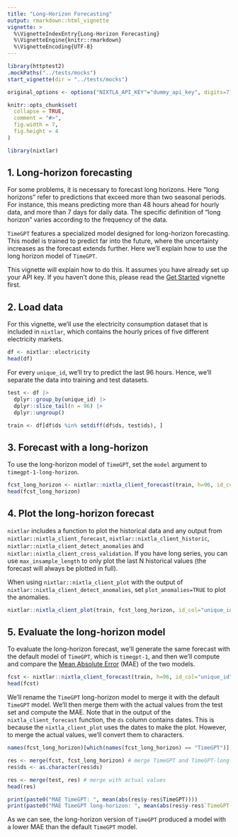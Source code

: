 ```yaml
---
title: "Long-Horizon Forecasting"
output: rmarkdown::html_vignette
vignette: >
  %\VignetteIndexEntry{Long-Horizon Forecasting}
  %\VignetteEngine{knitr::rmarkdown}
  %\VignetteEncoding{UTF-8}
---
```

```r
library(httptest2)
.mockPaths("../tests/mocks")
start_vignette(dir = "../tests/mocks")

original_options <- options("NIXTLA_API_KEY"="dummy_api_key", digits=7)

knitr::opts_chunk$set(
  collapse = TRUE,
  comment = "#>", 
  fig.width = 7, 
  fig.height = 4
)
```

```r
library(nixtlar)
```

## 1. Long-horizon forecasting 

For some problems, it is necessary to forecast long horizons. Here "long horizons" refer to predictions that exceed more than two seasonal periods. For instance, this means predicting more than 48 hours ahead for hourly data, and more than 7 days for daily data. The specific definition of "long horizon" varies according to the frequency of the data.

`TimeGPT` features a specialized model designed for long-horizon forecasting. This model is trained to predict far into the future, where the uncertainty increases as the forecast extends further. Here we'll explain how to use the long horizon model of `TimeGPT`. 

This vignette will explain how to do this. It assumes you have already set up your API key. If you haven't done this, please read the [Get Started](https://nixtla.github.io/nixtlar/articles/anomaly-detection.html) vignette first. 

## 2. Load data 

For this vignette, we'll use the electricity consumption dataset that is included in `nixtlar`, which contains the hourly prices of five different electricity markets. 

```r
df <- nixtlar::electricity
head(df)
```

For every `unique_id`, we'll try to predict the last 96 hours. Hence, we'll separate the data into training and test datasets. 

```r
test <- df |> 
  dplyr::group_by(unique_id) |> 
  dplyr::slice_tail(n = 96) |> 
  dplyr::ungroup() 

train <- df[df$ds %in% setdiff(df$ds, test$ds), ]
```

## 3. Forecast with a long-horizon 

To use the long-horizon model of `TimeGPT`, set the `model` argument to `timegpt-1-long-horizon`. 

```r
fcst_long_horizon <- nixtlar::nixtla_client_forecast(train, h=96, id_col="unique_id", model="timegpt-1-long-horizon")
head(fcst_long_horizon)
```

## 4. Plot the long-horizon forecast

`nixtlar` includes a function to plot the historical data and any output from `nixtlar::nixtla_client_forecast`, `nixtlar::nixtla_client_historic`, `nixtlar::nixtla_client_detect_anomalies` and `nixtlar::nixtla_client_cross_validation`. If you have long series, you can use `max_insample_length` to only plot the last N historical values (the forecast will always be plotted in full). 

When using `nixtlar::nixtla_client_plot` with the output of `nixtlar::nixtla_client_detect_anomalies`, set `plot_anomalies=TRUE` to plot the anomalies. 

```r
nixtlar::nixtla_client_plot(train, fcst_long_horizon, id_col="unique_id", max_insample_length = 200)
```

## 5. Evaluate the long-horizon model 

To evaluate the long-horizon forecast, we'll generate the same forecast with the default model of `TimeGPT`, which is `timegpt-1`, and then we'll compute and compare the [Mean Absolute Error](https://en.wikipedia.org/wiki/Mean_absolute_error) (MAE) of the two models. 

```r
fcst <- nixtlar::nixtla_client_forecast(train, h=96, id_col="unique_id")
head(fcst)
```

We'll rename the `TimeGPT` long-horizon model to merge it with the default `TimeGPT` model. We'll then merge them with the actual values from the test set and compute the MAE. Note that in the output of the `nixtla_client_forecast` function, the `ds` column contains dates. This is because the `nixtla_client_plot` uses the dates to make the plot. However, to merge the actual values, we'll convert them to characters. 

```r
names(fcst_long_horizon)[which(names(fcst_long_horizon) == "TimeGPT")] <- "TimeGPT-long-horizon"

res <- merge(fcst, fcst_long_horizon) # merge TimeGPT and TimeGPT-long-horizon
res$ds <- as.character(res$ds)

res <- merge(test, res) # merge with actual values
head(res)
```

```r
print(paste0("MAE TimeGPT: ", mean(abs(res$y-res$TimeGPT))))
print(paste0("MAE TimeGPT long-horizon: ", mean(abs(res$y-res$`TimeGPT-long-horizon`))))
```

As we can see, the long-horizon version of `TimeGPT` produced a model with a lower MAE than the default `TimeGPT` model. 
